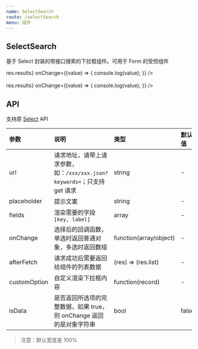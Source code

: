 ```yaml
---
name: SelectSearch
route: /selectSearch
menu: 组件
---
```



## SelectSearch

基于 Select 封装的带接口搜索的下拉框组件。可用于 Form 的受控组件

<Playground>
<SelectSearch
  allowClear
  placeholder="输入数字，单选"
  fields={['cell', 'phone']}
  // 使用公共接口进行测试
  url="https://randomuser.me/api/?results="
  afterFetch={res => res.results}
  onChange={(value) => {
    console.log(value);
  }}
/>
<br />
<br />
<SelectSearch
  isData
  allowClear
  mode="multiple"
  placeholder="输入数字，多选"
  fields={['cell', 'phone']}
  // 使用公共接口进行测试
  url="https://randomuser.me/api/?results="
  afterFetch={res => res.results}
  onChange={(value) => {
    console.log(value);
  }}
/>
</Playground>

## API

支持原 [Select](https://ant-design.gitee.io/components/select-cn/) API

|参数|说明|类型|默认值|
|:--|:--|:--|:--|
|url|请求地址，请带上请求参数，如：`/xxx/xxx.json?keywords=`；只支持 get 请求|string|-|
|placeholder|提示文案|string|-|
|fields|渲染需要的字段`[key, label]`|array|-|
|onChange|选择后的回调函数，单选时返回普通对象，多选时返回数组|function(array/object)|-|
|afterFetch|请求成功后需要返回给组件的列表数据|(res) => (res.list)|-|
|customOption|自定义渲染下拉框内容|function(record)|-|
|isData|是否返回所选项的完整数据，如果 true，则 onChange 返回的是对象字符串|bool|false|

> 注意：默认宽度是 100%
